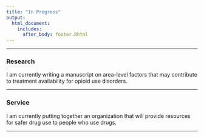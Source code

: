```yaml
---
title: "In Progress"
output: 
  html_document:
    includes:
      after_body: footer.Rhtml
---
```


***

### Research

I am currently writing a manuscript on area-level factors that may contribute to treatment availability for opioid use disorders. 

***

### Service

I am currently putting together an organization that will provide resources for safer drug use to people who use drugs.

***